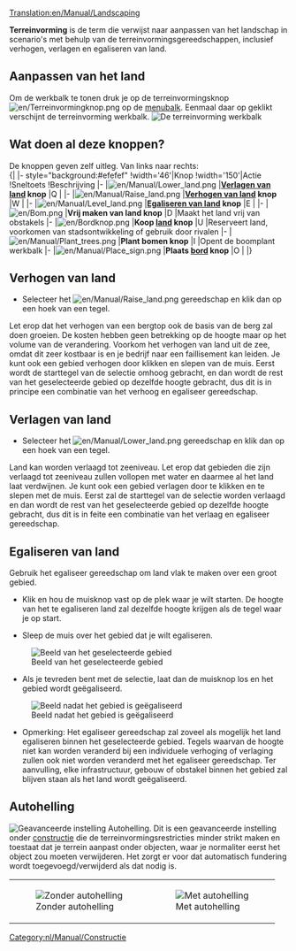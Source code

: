 [[Translation:en/Manual/Landscaping]]
{{nl/Vertaling|en/Manual/Landscaping|35}}
{{nl/Manual/Tutorial/Tutorial}}{{nl/Manual/Inhoudsopgave}}

'''Terreinvorming''' is de term die verwijst naar aanpassen van het landschap in scenario's met behulp van de terreinvormingsgereedschappen, inclusief verhogen, verlagen en egaliseren van land.

==Aanpassen van het land==
Om de werkbalk te tonen druk je op de terreinvormingsknop [[File:en/Terreinvormingknop.png]] op de [[nl/Manual/Spelinterface#de-menubalk|menubalk]]. Eenmaal daar op geklikt verschijnt de terreinvorming werkbalk.
[[File:nl/Manual/Terreinvorming1.png|none|frame|De terreinvorming werkbalk]]

==Wat doen al deze knoppen?==
De knoppen geven zelf uitleg. Van links naar rechts:<br>
{| {{en/Wikitable}}
|- style="background:#efefef"
!width='46'|Knop
!width='150'|Actie
!Sneltoets
!Beschrijving
|-
|[[File:en/Manual/Lower land.png]]
|'''[[nl/Manual/Terreinvorming#verlagen-van-land|Verlagen van land]] knop'''
|Q
|
|-
|[[File:en/Manual/Raise land.png]]
|'''[[nl/Manual/Terreinvorming#verhogen-van-land|Verhogen van land]] knop'''
|W
|
|-
|[[File:en/Manual/Level land.png]]
|'''[[nl/Manual/Terreinvorming#egaliseren-van-land|Egaliseren van land]] knop'''
|E
|
|-
|[[File:en/Bom.png]]
|'''Vrij maken van land knop'''
|D
|Maakt het land vrij van obstakels
|-
|[[File:en/Bordknop.png]]
|'''Koop [[en/Manual/Land|land]] knop'''
|U
|Reserveert land, voorkomen van stadsontwikkeling of gebruik door rivalen
|-
|[[File:en/Manual/Plant trees.png]]
|'''Plant bomen knop'''
|I
|Opent de boomplant werkbalk
|-
|[[File:en/Manual/Place sign.png]]
|'''Plaats [[en/Manual/Sign|bord]] knop'''
|O
|
|}

==Verhogen van land==
* Selecteer het [[File:en/Manual/Raise land.png]] gereedschap en klik dan op een hoek van een tegel.
Let erop dat het verhogen van een bergtop ook de basis van de berg zal doen groeien. De kosten hebben geen betrekking op de hoogte maar op het volume van de verandering. Voorkom het verhogen van land uit de zee, omdat dit zeer kostbaar is en je bedrijf naar een faillisement kan leiden.
Je kunt ook een gebied verhogen door klikken en slepen van de muis. Eerst wordt de starttegel van de selectie omhoog gebracht, en dan wordt de rest van het geselecteerde gebied op dezelfde hoogte gebracht, dus dit is in principe een combinatie van het verhoog en egaliseer gereedschap.

==Verlagen van land==
* Selecteer het [[File:en/Manual/Lower land.png]] gereedschap en klik dan op een hoek van een tegel.
Land kan worden verlaagd tot zeeniveau. Let erop dat gebieden die zijn verlaagd tot zeeniveau zullen vollopen met water en daarmee al het land laat verdwijnen.
Je kunt ook een gebied verlagen door te klikken en te slepen met de muis. Eerst zal de starttegel van de selectie worden verlaagd en dan wordt de rest van het geselecteerde gebied op dezelfde hoogte gebracht, dus dit is in feite een combinatie van het verlaag en egaliseer gereedschap.

==Egaliseren van land==
Gebruik het egaliseer gereedschap om land vlak te maken over een groot gebied.

*Klik en hou de muisknop vast op de plek waar je wilt starten. De hoogte van het te egaliseren land zal dezelfde hoogte krijgen als de tegel waar je op start.

*Sleep de muis over het gebied dat je wilt egaliseren.
[[File:en/Manual/Level land before.png|center|frame|Beeld van het geselecteerde gebied]]

*Als je tevreden bent met de selectie, laat dan de muisknop los en het gebied wordt geëgaliseerd.
[[File:en/Manual/Level land after.png|center|frame|Beeld nadat het gebied is geëgaliseerd]]

*Opmerking: Het egaliseer gereedschap zal zoveel als mogelijk het land egaliseren binnen het geselecteerde gebied. Tegels waarvan de hoogte niet kan worden veranderd bij een individuele verhoging of verlaging zullen ook niet worden veranderd met het egaliseer gereedschap. Ter aanvulling, elke infrastructuur, gebouw of obstakel binnen het gebied zal blijven staan als het land wordt geëgaliseerd.

==Autohelling==
[[File:nl/Manual/Terreinvorming4.png|right|frame|Geavanceerde instelling ''Autohelling''.]]
Dit is een geavanceerde instelling onder [[nl/Manual/Constructie|constructie]] die de terreinvormingsrestricties minder strikt maken en toestaat dat je terrein aanpast onder objecten, waar je normaliter eerst het object zou moeten verwijderen. Het zorgt er voor dat automatisch fundering wordt toegevoegd/verwijderd als dat nodig is.
{|
|[[File:nl/Manual/Terreinvorming2.png|none|frame|Zonder autohelling]]
|[[File:en/Terreinvorming3.png|none|frame|Met autohelling]]
|}

{{nl/Kenmerken|0.6}}
[[Category:nl/Manual/Constructie]]